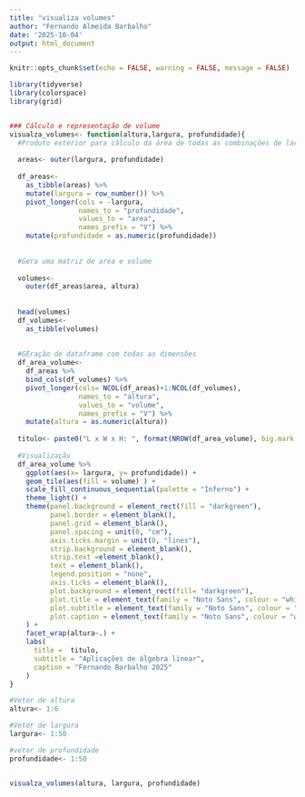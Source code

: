 ```yaml
---
title: "visualiza volumes"
author: "Fernando Almeida Barbalho"
date: '2025-10-04'
output: html_document
---
```


```r
knitr::opts_chunk$set(echo = FALSE, warning = FALSE, message = FALSE)

library(tidyverse)
library(colorspace)
library(grid)


### Cálculo e representação de volume
visualza_volumes<- function(altura,largura, profundidade){
  #Produto exterior para cálculo da área de todas as combinações de largura e profundidade
  
  areas<- outer(largura, profundidade)
  
  df_areas<- 
    as_tibble(areas) %>%
    mutate(largura = row_number()) %>%
    pivot_longer(cols = -largura,
                 names_to = "profundidade",
                 values_to = "area",
                 names_prefix = "V") %>%
    mutate(profundidade = as.numeric(profundidade))
  
  
  #Gera uma matriz de area e volume
  
  volumes<- 
    outer(df_areas$area, altura) 
  
  
  head(volumes)
  df_volumes<-
    as_tibble(volumes) 
  
  
  #GEração de dataframe com todas as dimensões
  df_area_volume<-
    df_areas %>%
    bind_cols(df_volumes) %>%
    pivot_longer(cols= NCOL(df_areas)+1:NCOL(df_volumes),
                 names_to = "altura",
                 values_to = "volume",
                 names_prefix = "V") %>%
    mutate(altura = as.numeric(altura))
  
  titulo<- paste0("L x W x H: ", format(NROW(df_area_volume), big.mark = ".") ," combinações de volume")
  
  #Visualização
  df_area_volume %>%
    ggplot(aes(x= largura, y= profundidade)) +
    geom_tile(aes(fill = volume) ) +
    scale_fill_continuous_sequential(palette = "Inferno") +
    theme_light() +
    theme(panel.background = element_rect(fill = "darkgreen"),
          panel.border = element_blank(),
          panel.grid = element_blank(),
          panel.spacing = unit(0, "cm"),
          axis.ticks.margin = unit(0, "lines"),
          strip.background = element_blank(), 
          strip.text =element_blank(),
          text = element_blank(),
          legend.position = "none",
          axis.ticks = element_blank(),
          plot.background = element_rect(fill= "darkgreen"),
          plot.title = element_text(family = "Noto Sans", colour = "white", size =14, face = "bold"),
          plot.subtitle = element_text(family = "Noto Sans", colour = "white", size =12, face = "italic"),
          plot.caption = element_text(family = "Noto Sans", colour = "white", size =7, face = "italic")
    ) +
    facet_wrap(altura~.) +
    labs(
      title =  titulo,
      subtitle = "Aplicações de álgebra linear",
      caption = "Fernando Barbalho 2025"
    )
}

```

```r

#Vetor de altura
altura<- 1:6

#Vetor de largura
largura<- 1:50

#vetor de profundidade
profundidade<- 1:50


visualza_volumes(altura, largura, profundidade)


```

